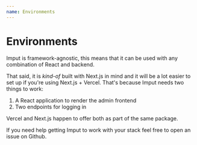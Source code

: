 ```yaml
---
name: Environments
---
```

# Environments

Imput is framework-agnostic, this means that it can be used with any combination of React and backend.

That said, it is _kind-of_ built with Next.js in mind and it will be a lot easier to set up if you're using Next.js + Vercel. That's because Imput needs two things to work:

1. A React application to render the admin frontend
1. Two endpoints for logging in

Vercel and Next.js happen to offer both as part of the same package.

If you need help getting Imput to work with your stack feel free to open an issue on Github. 

